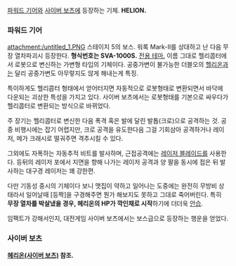 [[파워드 기어]]와 [[사이버 보츠]]에 등장하는 기체. '''HELION.'''

=== 파워드 기어 ===
attachment:/untitled_1.PNG
스테이지 5의 보스. 워록 Mark-II를 상대하고 난 다음 무장 열차파괴시 등장한다. '''형식번호는 SVA-1000S.''' [http://www.youtube.com/watch?v=Dcug0VGqsN0 전용 테마.]
이름 그대로 헬리콥터에서 로봇으로 변신하는 가변형 타입의 기체이다. 공중가변이 불가능한 더블오의 [[헬리온]]과는 달리 공중가변도 아무렇지도 않게 해내는게 특징.

특이하게도 헬리콥터 형태에서 얻어터지면 자동적으로 로봇형태로 변환되면서 바닥에 다운되는 괴상한 특성을 가지고 있다. 사이버 보츠에서는 로봇형태를 기본으로 싸우다가 헬리콥터로 변환되는 방식으로 바뀌었다.

주 장기는 헬리콥터로 변신한 다음 폭격 혹은 발에 달린 발톱(크로)으로 공격하는 것. 공중 비행시에는 잡기 어렵지만, 크로 공격을 유도한다음 그걸 기회삼아 공격하거나 레이저, 메가 크래시로 떨궈주면 격추시킬 수 있다.

그외에도 자폭하는 자동추적 비트를 발사하며, 근접공격에는 [[레이저 블레이드]]를 사용한다. 등뒤의 레이저 포에서 지면을 향해 나가는 레이저 공격과 양 팔을 동시에 접은 뒤 발사하는 대구경 레이저는 꽤 강한편.

다만 기동성 중시의 기체이다 보니 맷집이 약하고 일어나는 도중에는 완전히 무방비 상태라서 일어날때 [등짝]을 구경해주면 뭔가 해보지도 못하고 그대로 죽어버린다. 특히 '''무장 열차를 박살냈을 경우, 헤리온의 HP가 깍인채로 시작'''하기에 더더욱 [[안습]].

임팩트가 강해서인지, 대전게임 사이버 보츠에서는 보스급으로 등장하는 행운을 얻었다.

=== 사이버 보츠 ===
'''[[헤리온(사이버 보츠)]] 참조.'''
